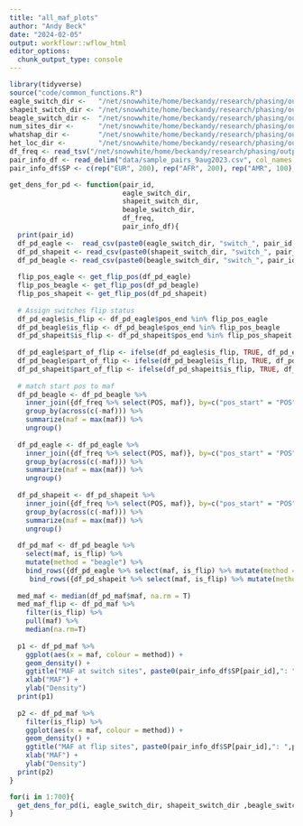 ```yaml
---
title: "all_maf_plots"
author: "Andy Beck"
date: "2024-02-05"
output: workflowr::wflow_html
editor_options:
  chunk_output_type: console
---
```


```r
library(tidyverse)
source("code/common_functions.R")
eagle_switch_dir <-   "/net/snowwhite/home/beckandy/research/phasing/output/final_switch_errors/switch_errors/eagle/annotated/"
shapeit_switch_dir <- "/net/snowwhite/home/beckandy/research/phasing/output/final_switch_errors/switch_errors/shapeit/annotated/"
beagle_switch_dir <-  "/net/snowwhite/home/beckandy/research/phasing/output/final_switch_errors/switch_errors/beagle/annotated/"
num_sites_dir <-      "/net/snowwhite/home/beckandy/research/phasing/output/final_switch_errors/vcf_n_sites/"
whatshap_dir <-       "/net/snowwhite/home/beckandy/research/phasing/output/final_switch_errors/whatshap/"
het_loc_dir <-        "/net/snowwhite/home/beckandy/research/phasing/output/final_switch_errors/het_loc/"
df_freq <- read_tsv("/net/snowwhite/home/beckandy/research/phasing/output/chrX_maf_simple.tsv")
pair_info_df <- read_delim("data/sample_pairs_9aug2023.csv", col_names = c("POP", "ID1", "ID2"))
pair_info_df$SP <- c(rep("EUR", 200), rep("AFR", 200), rep("AMR", 100), rep("EAS", 100), rep("SAS", 100))

get_dens_for_pd <- function(pair_id, 
                            eagle_switch_dir,
                            shapeit_switch_dir,
                            beagle_switch_dir,
                            df_freq,
                            pair_info_df){
  print(pair_id)
  df_pd_eagle <-  read_csv(paste0(eagle_switch_dir, "switch_", pair_id, ".csv"), show_col_types = FALSE) 
  df_pd_shapeit <- read_csv(paste0(shapeit_switch_dir, "switch_", pair_id, ".csv"), show_col_types = FALSE) 
  df_pd_beagle <- read_csv(paste0(beagle_switch_dir, "switch_", pair_id, ".csv"), show_col_types = FALSE) 
  
  flip_pos_eagle <- get_flip_pos(df_pd_eagle)
  flip_pos_beagle <- get_flip_pos(df_pd_beagle)
  flip_pos_shapeit <- get_flip_pos(df_pd_shapeit)
  
  # Assign switches flip status
  df_pd_eagle$is_flip <- df_pd_eagle$pos_end %in% flip_pos_eagle
  df_pd_beagle$is_flip <- df_pd_beagle$pos_end %in% flip_pos_beagle
  df_pd_shapeit$is_flip <- df_pd_shapeit$pos_end %in% flip_pos_shapeit
  
  df_pd_eagle$part_of_flip <- ifelse(df_pd_eagle$is_flip, TRUE, df_pd_eagle$pos_start %in% flip_pos_eagle)
  df_pd_beagle$part_of_flip <- ifelse(df_pd_beagle$is_flip, TRUE, df_pd_beagle$pos_start %in% flip_pos_beagle)
  df_pd_shapeit$part_of_flip <- ifelse(df_pd_shapeit$is_flip, TRUE, df_pd_shapeit$pos_start %in% flip_pos_shapeit)
  
  # match start pos to maf
  df_pd_beagle <- df_pd_beagle %>%
    inner_join({df_freq %>% select(POS, maf)}, by=c("pos_start" = "POS")) %>%
    group_by(across(c(-maf))) %>% 
    summarize(maf = max(maf)) %>%
    ungroup()
  
  df_pd_eagle <- df_pd_eagle %>%
    inner_join({df_freq %>% select(POS, maf)}, by=c("pos_start" = "POS")) %>%
    group_by(across(c(-maf))) %>% 
    summarize(maf = max(maf)) %>%
    ungroup()
  
  df_pd_shapeit <- df_pd_shapeit %>%
    inner_join({df_freq %>% select(POS, maf)}, by=c("pos_start" = "POS")) %>%
    group_by(across(c(-maf))) %>% 
    summarize(maf = max(maf)) %>%
    ungroup()
  
  df_pd_maf <- df_pd_beagle %>%
    select(maf, is_flip) %>%
    mutate(method = "beagle") %>%
    bind_rows({df_pd_eagle %>% select(maf, is_flip) %>% mutate(method = "eagle")}) %>%
     bind_rows({df_pd_shapeit %>% select(maf, is_flip) %>% mutate(method = "shapeit")})
  
  med_maf <- median(df_pd_maf$maf, na.rm = T)
  med_maf_flip <- df_pd_maf %>%
    filter(is_flip) %>%
    pull(maf) %>%
    median(na.rm=T)
  
  p1 <- df_pd_maf %>%
    ggplot(aes(x = maf, colour = method)) +
    geom_density() +
    ggtitle("MAF at switch sites", paste0(pair_info_df$SP[pair_id],": ",pair_info_df$ID1[pair_id]," ", pair_info_df$ID2[pair_id], "; Median MAF: ", med_maf )) +
    xlab("MAF") +
    ylab("Density")
  print(p1)
  
  p2 <- df_pd_maf %>%
    filter(is_flip) %>%
    ggplot(aes(x = maf, colour = method)) +
    geom_density() +
    ggtitle("MAF at flip sites", paste0(pair_info_df$SP[pair_id],": ",pair_info_df$ID1[pair_id]," ", pair_info_df$ID2[pair_id], "; Median MAF: ", med_maf_flip)) +
    xlab("MAF") +
    ylab("Density")
  print(p2)
}
```

```r
for(i in 1:700){
  get_dens_for_pd(i, eagle_switch_dir, shapeit_switch_dir ,beagle_switch_dir, df_freq, pair_info_df)
}
```



